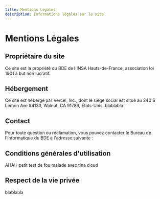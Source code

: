 ```yaml
---
title: Mentions Légales
description: Informations légales sur le site
---
```


# Mentions Légales

## Propriétaire du site

Ce site est la propriété du BDE de l'INSA Hauts-de-France, association loi 1901 à but non lucratif.

## Hébergement

Ce site est hébergé par Vercel, Inc., dont le siège social est situé au 340 S Lemon Ave #4133, Walnut, CA 91789, États-Unis. blablabla

## Contact

Pour toute question ou réclamation, vous pouvez contacter le Bureau de l'informatique du BDE à l'adresse suivante :

## Conditions générales d'utilisation

AHAH petit test de fou malade avec tina cloud

## Respect de la vie privée

blablabla
